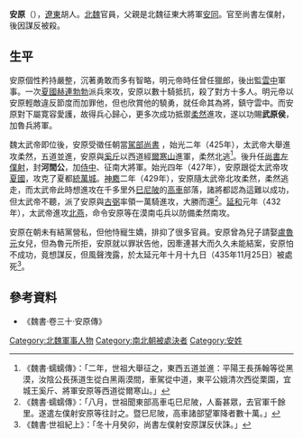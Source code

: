 '''安原'''（{{bd|？||435年|11月25日|catIdx=A}}），[[遼東郡|遼東]]胡人。[[北魏|北魏]]官員，父親是北魏征東大將軍[[安同|安同]]。官至尚書左僕射，後因謀反被殺。

== 生平 ==
安原個性矜持嚴整，沉著勇敢而多有智略，明元帝時任曾任獵郎，後出監[[雲中郡|雲中]]軍事。一次[[夏_(十六國)|夏國]][[赫連勃勃|赫連勃勃]]派兵來攻，安原以數十騎抵抗，殺了對方十多人。明元帝以安原輕敵違反節度而加罪他，但也欣賞他的驍勇，就任命其為將，鎮守雲中。而安原對下屬寛容愛護，故得兵心歸心，更多次成功抵禦[[柔然|柔然]]進攻，遂以功賜'''武原侯'''，加魯兵將軍。

魏太武帝即位後，安原受徵任朝當[[駕部尚書|駕部尚書]] ，始光二年（425年），太武帝大舉進攻柔然，五道並進，安原與[[奚斤|奚斤]]以西道經[[爾寒山|爾寒山]]進軍，柔然北逃<ref>《魏書·蠕蠕傳》：「二年，世祖大舉征之，東西五道並進：平陽王長孫翰等從黑漠，汝陰公長孫道生從白黑兩漠間，車駕從中道，東平公娥清次西從栗園，宜城王奚斤、將軍安原等西道從爾寒山。」</ref>。後升任[[尚書左僕射|尚書左僕射]]，封'''河間公'''，加[[侍中|侍中]]、征南大將軍。始光四年（427年），安原跟從太武帝攻[[夏_(十六國)|夏國]]，攻克了夏都[[統萬城|統萬城]]。[[神䴥|神䴥]]二年（429年），安原隨太武帝北攻柔然，柔然逃走，而太武帝此時想進攻在千多里外[[巳尼陂|巳尼陂]]的[[高車|高車]]部落，諸將都認為這難以成功，但太武帝不聽，派了安原與[[古弼|古弼]]率領一萬騎進攻，大勝而還<ref>《魏書·蠕蠕傳》：「八月，世祖聞東部高車屯巳尼陂，人畜甚眾，去官軍千餘里。遂遣左僕射安原等往討之。暨巳尼陂，高車諸部望軍降者數十萬。」</ref>。[[延和_(北魏)|延和]]元年（432年），太武帝進攻[[北燕|北燕]]，命令安原等在漠南屯兵以防備柔然南攻。

安原在朝未有結黨營私，但他恃寵生嬌，排抑了很多官員。安原曾為兒子請娶[[盧魯元|盧魯元]]女兒，但為魯元所拒，安原就以罪狀告他，因牽連甚大而久久未能結案，安原怕不成功，竟想謀反，但風聲洩露，於太延元年十月十九日（435年11月25日）被處死<ref>《魏書·世祖紀上》：「冬十月癸卯，尚書左僕射安原謀反伏誅。」</ref>。

== 參考資料 ==
*《魏書·卷三十·安原傳》
{{reflist}}

[[Category:北魏軍事人物|Category:北魏軍事人物]]
[[Category:南北朝被處決者|Category:南北朝被處決者]]
[[Category:安姓|Category:安姓]]
